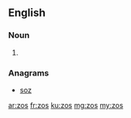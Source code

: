 ==English==

===Noun===
{{head|en}}

# {{plural of|zo}}

===Anagrams===
* [[soz#English|soz]]

[[ar:zos]]
[[fr:zos]]
[[ku:zos]]
[[mg:zos]]
[[my:zos]]